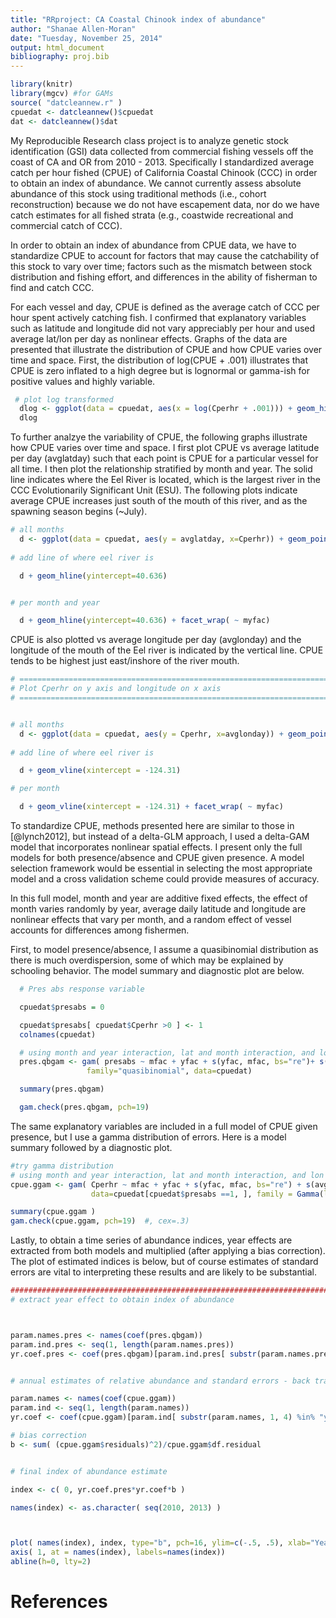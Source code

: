 ```yaml
---
title: "RRproject: CA Coastal Chinook index of abundance"
author: "Shanae Allen-Moran"
date: "Tuesday, November 25, 2014"
output: html_document
bibliography: proj.bib
---
```

```r
library(knitr)
library(mgcv) #for GAMs
source( "datcleannew.r" )
cpuedat <- datcleannew()$cpuedat
dat <- datcleannew()$dat

```

My Reproducible Research class project is to analyze genetic stock identification (GSI) data collected from commercial fishing vessels off the coast of CA and OR from 2010 - 2013. Specifically I standardized average catch per hour fished (CPUE) of California Coastal Chinook (CCC) in order to obtain an index of abundance. We cannot currently assess absolute abundance of this stock using traditional methods (i.e., cohort reconstruction) because we do not have escapement data, nor do we have catch estimates for all fished strata (e.g., coastwide recreational and commercial catch of CCC). 

In order to obtain an index of abundance from CPUE data, we have to standardize CPUE to account for factors that may cause the catchability of this stock to vary over time; factors such as the mismatch between stock distribution and fishing effort, and differences in the ability of fisherman to find and catch CCC. 

For each vessel and day, CPUE is defined as the average catch of CCC per hour spent actively catching fish. I confirmed that explanatory variables such as latitude and longitude did not vary appreciably per hour and used average lat/lon per day as nonlinear effects. Graphs of the data are presented that illustrate the distribution of CPUE and how CPUE varies over time and space. First, the distribution of log(CPUE + .001) illustrates that CPUE is zero inflated to a high degree but is lognormal or gamma-ish for positive values and highly variable. 


```r

 # plot log transformed
  dlog <- ggplot(data = cpuedat, aes(x = log(Cperhr + .001))) + geom_histogram( ) #binwidth = 2, #fill = "blue"
  dlog

```


To further analzye the variability of CPUE, the following graphs illustrate how CPUE varies over time and space. I first plot CPUE vs average latitude per day (avglatday) such that each point is CPUE for a particular vessel for all time. I then plot the relationship stratified by month and year. The solid line indicates where the Eel River is located, which is the largest river in the CCC Evolutionarily Significant Unit (ESU). The following plots indicate average CPUE increases just south of the mouth of this river, and as the spawning season begins (~July). 

```r


# all months
  d <- ggplot(data = cpuedat, aes(y = avglatday, x=Cperhr)) + geom_point()
  
# add line of where eel river is

  d + geom_hline(yintercept=40.636)


# per month and year

  d + geom_hline(yintercept=40.636) + facet_wrap( ~ myfac)


```


CPUE is also plotted vs average longitude per day (avglonday) and the longitude of the mouth of the Eel river is indicated by the vertical line. CPUE tends to be highest just east/inshore of the river mouth. 


```r



# ==============================================================================
# Plot Cperhr on y axis and longitude on x axis 
# ==============================================================================\


# all months
  d <- ggplot(data = cpuedat, aes(y = Cperhr, x=avglonday)) + geom_point()
  
# add line of where eel river is

  d + geom_vline(xintercept = -124.31)

# per month

  d + geom_vline(xintercept = -124.31) + facet_wrap( ~ myfac)

```


To standardize CPUE, methods presented here are similar to those in [@lynch2012], but instead of a delta-GLM approach, I used a delta-GAM model that incorporates nonlinear spatial effects. I present only the full models for both presence/absence and CPUE given presence. A model selection framework would be essential in selecting the most appropriate model and a cross validation scheme could provide measures of accuracy. 

In this full model, month and year are additive fixed effects, the effect of month varies randomly by year, average daily latitude and longitude are nonlinear effects that vary per month, and a random effect of vessel accounts for differences among fishermen. 

First, to model presence/absence, I assume a quasibinomial distribution as there is much overdispersion, some of which may be explained by schooling behavior. The model summary and diagnostic plot are below. 

```r

  # Pres abs response variable

  cpuedat$presabs = 0

  cpuedat$presabs[ cpuedat$Cperhr >0 ] <- 1
  colnames(cpuedat)

  # using month and year interaction, lat and month interaction, and lon and month interaction
  pres.qbgam <- gam( presabs ~ mfac + yfac + s(yfac, mfac, bs="re")+ s(avglatday, by=mfac) + s(avglonday, by=mfac) +  s(vessel_id, bs="re"), 
                 family="quasibinomial", data=cpuedat)

  summary(pres.qbgam)

  gam.check(pres.qbgam, pch=19)
```

The same explanatory variables are included in a full model of CPUE given presence, but I use a gamma distribution of errors. Here is a model summary followed by a diagnostic plot.  

```r

#try gamma distribution
# using month and year interaction, lat and month interaction, and lon and month interaction
cpue.ggam <- gam( Cperhr ~ mfac + yfac + s(yfac, mfac, bs="re") + s(avglatday, by=mfac) + s(avglonday, by=mfac) +  s(vessel_id, bs="re"), 
                  data=cpuedat[cpuedat$presabs ==1, ], family = Gamma(link = "log")) 

summary(cpue.ggam )
gam.check(cpue.ggam, pch=19)  #, cex=.3)


```

Lastly, to obtain a time series of abundance indices, year effects are extracted from both models and multiplied (after applying a bias correction).  The plot of estimated indices is below, but of course estimates of standard errors are vital to interpreting these results and are likely to be substantial.


```r
#################################################################################
# extract year effect to obtain index of abundance



param.names.pres <- names(coef(pres.qbgam))  
param.ind.pres <- seq(1, length(param.names.pres))
yr.coef.pres <- coef(pres.qbgam)[param.ind.pres[ substr(param.names.pres, 1, 4) %in% "yfac"] ]


# annual estimates of relative abundance and standard errors - back transform year means with an infinite series lognormal bias correction as in Lo et al (1992)

param.names <- names(coef(cpue.ggam))	
param.ind <- seq(1, length(param.names))
yr.coef <- coef(cpue.ggam)[param.ind[ substr(param.names, 1, 4) %in% "yfac"] ]

# bias correction
b <- sum( (cpue.ggam$residuals)^2)/cpue.ggam$df.residual


# final index of abundance estimate

index <- c( 0, yr.coef.pres*yr.coef*b )

names(index) <- as.character( seq(2010, 2013) )



plot( names(index), index, type="b", pch=16, ylim=c(-.5, .5), xlab="Year", ylab="Index", xaxt="n" )
axis( 1, at = names(index), labels=names(index))
abline(h=0, lty=2)
```



# References



